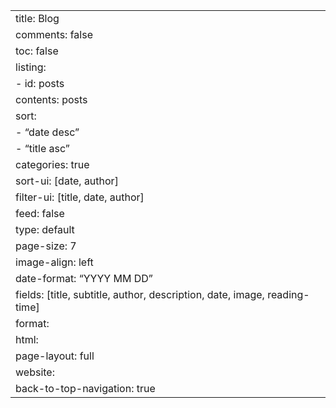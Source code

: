 ---
title: Blog
comments: false
toc: false
listing: 
  - id: posts
    contents: posts
    sort:
      - "date desc"
      - "title asc"
    categories: true
    sort-ui: [date, author]
    filter-ui: [title, date, author]
    feed: false
    type: default
    page-size: 7
    image-align: left
    date-format: "YYYY MM DD"
    fields: [title, subtitle, author, description, date, image, reading-time]
format:
  html: 
    page-layout: full
website:
  back-to-top-navigation: true
---